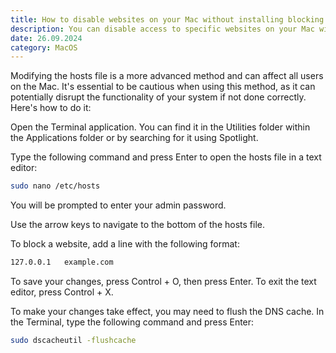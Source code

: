 ```yaml
---
title: How to disable websites on your Mac without installing blocking software
description: You can disable access to specific websites on your Mac without installing any additional apps by modifying the system's hosts file.
date: 26.09.2024
category: MacOS
---
```


Modifying the hosts file is a more advanced method and can affect all users on the Mac. It's essential to be cautious when using this method, as it can potentially disrupt the functionality of your system if not done correctly. Here's how to do it:

Open the Terminal application. You can find it in the Utilities folder within the Applications folder or by searching for it using Spotlight.

Type the following command and press Enter to open the hosts file in a text editor:

```bash
sudo nano /etc/hosts
```

You will be prompted to enter your admin password.

Use the arrow keys to navigate to the bottom of the hosts file.

To block a website, add a line with the following format:

```bash
127.0.0.1   example.com
```

To save your changes, press Control + O, then press Enter. To exit the text editor, press Control + X.

To make your changes take effect, you may need to flush the DNS cache. In the Terminal, type the following command and press Enter:

```bash
sudo dscacheutil -flushcache
```
